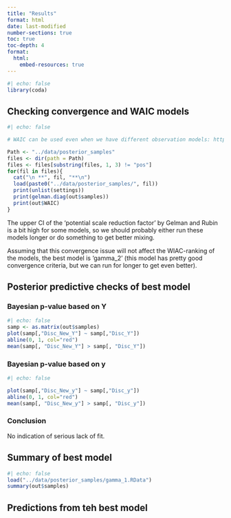 ```yaml
---
title: "Results"
format: html
date: last-modified
number-sections: true
toc: true
toc-depth: 4
format:
  html:
    embed-resources: true
---
```


```r
#| echo: false
library(coda)
```


## Checking convergence and WAIC models

```r
#| echo: false

# WAIC can be used even when we have different observation models: https://discourse.mc-stan.org/t/can-waic-looic-be-used-to-compare-models-with-different-likelihoods/7380

Path <- "../data/posterior_samples"
files <- dir(path = Path)
files <- files[substring(files, 1, 3) != "pos"]
for(fil in files){
  cat("\n **", fil, "**\n")
  load(paste0("../data/posterior_samples/", fil))
  print(unlist(settings))
  print(gelman.diag(out$samples))
  print(out$WAIC)
}
```

The upper CI of the 'potential scale reduction factor' by Gelman and Rubin is a bit high for some models, so we should probably either run these models longer or do something to get better mixing.

Assuming that this convergence issue will not affect the WIAC-ranking of the models, the best model is 'gamma_2' (this model has pretty good convergence criteria, but we can run for longer to get even better).

## Posterior predictive checks of best model

### Bayesian p-value based on Y

```r
#| echo: false
samp <- as.matrix(out$samples)
plot(samp[,"Disc_New_Y"] ~ samp[,"Disc_Y"])
abline(0, 1, col="red")
mean(samp[, "Disc_New_Y"] > samp[, "Disc_Y"])
```

### Bayesian p-value based on y

```r
#| echo: false

plot(samp[,"Disc_New_y"] ~ samp[,"Disc_y"])
abline(0, 1, col="red")
mean(samp[, "Disc_New_y"] > samp[, "Disc_y"])
```

### Conclusion

No indication of serious lack of fit.

## Summary of best model

```r
#| echo: false
load("../data/posterior_samples/gamma_1.RData")
summary(out$samples)
```

## Predictions from teh best model



